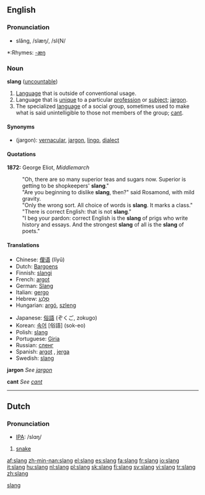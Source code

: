 ==English==
===Pronunciation===
*slăng, /slæŋ/, /sl{N/
{{wikipedia}}
*:Rhymes: [[Rhymes:English:-æŋ|-æŋ]]
===Noun===
'''slang''' ([[uncountable]])

#[[Language]] that is outside of conventional usage.
#Language that is [[unique]] to a particular [[profession]] or [[subject]]; [[jargon]].
#The specialized [[language]] of a social group, sometimes used to make what is said unintelligible to those not members of the group; [[cant]].

====Synonyms====
*(jargon): [[vernacular]], [[jargon]], [[lingo]], [[dialect]]

====Quotations====
'''1872:''' George Eliot, ''Middlemarch''
:"Oh, there are so many superior teas and sugars now.  Superior is getting to be shopkeepers' '''slang'''."
:"Are you beginning to dislike '''slang''', then?" said Rosamond, with mild gravity.
:"Only the wrong sort.  All choice of words is '''slang'''.  It marks a class."
:"There is correct English: that is not '''slang'''."
:"I beg your pardon: correct English is the '''slang''' of prigs who write history and essays.  And the strongest '''slang''' of all is the '''slang''' of poets."

====Translations====
{{top}}
*Chinese: [[俚语]] (lĭyŭ)
*Dutch: [[Bargoens]] {{n}}
*Finnish: [[slangi]]
*French: [[argot]] {{m}}
*German: [[Slang]] {{m}}
*Italian: [[gergo]] {{m}}
*Hebrew: [[סלנג| סְלֶנְג]] {{m}}
*Hungarian: [[argó]], [[szleng]]
{{mid}}
*Japanese: [[俗語]] (ぞくご, zokugo)
*Korean: [[속어]] [俗語] (sok-eo)
*Polish: [[slang]] {{m}}
*Portuguese: [[Giria]]
*Russian: [[сленг]]
*Spanish: [[argot]] {{m}} , [[jerga]] {{f}}
*Swedish: [[slang]]
{{bottom}}

'''jargon'''
''See [[jargon]]''

'''cant'''
''See [[cant]]''

[[Category:Slang| slang]]
----

==Dutch==
===Pronunciation===
*[[w:IPA|IPA]]: /slɑŋ/

#[[snake]]

[[af:slang]]
[[zh-min-nan:slang]]
[[el:slang]]
[[es:slang]]
[[fa:slang]]
[[fr:slang]]
[[io:slang]]
[[it:slang]]
[[hu:slang]]
[[nl:slang]]
[[pl:slang]]
[[sk:slang]]
[[fi:slang]]
[[sv:slang]]
[[vi:slang]]
[[tr:slang]]
[[zh:slang]]
